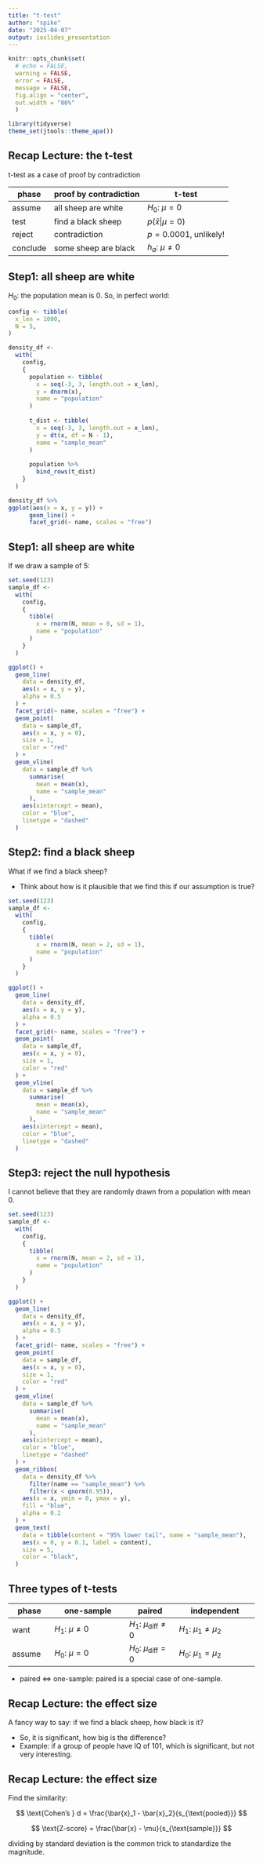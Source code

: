 ```yaml
---
title: "t-test"
author: "spike"
date: "2025-04-07"
output: ioslides_presentation
---
```


```r
knitr::opts_chunk$set(
  # echo = FALSE, 
  warning = FALSE, 
  error = FALSE, 
  message = FALSE,
  fig.align = "center",
  out.width = "80%"
  )
```

```r
library(tidyverse)
theme_set(jtools::theme_apa())
```

## Recap Lecture: the t-test

<!--
comment template
-->

t-test as a case of proof by contradiction

| phase | proof by contradiction | t-test |
|-------|-----------------------|--------|
| assume | all sheep are white | $H_0$: $\mu = 0$ |
| test | find a black sheep | $p(\bar{x} | \mu = 0)$ |
| reject | contradiction | $p = 0.0001$, unlikely! |
| conclude | some sheep are black | $h_a$: $\mu \ne 0$ |

## Step1: all sheep are white

$H_0$: the population mean is 0. So, in perfect world:

```r
config <- tibble(
  x_len = 1000,
  N = 5,
)

density_df <-
  with(
    config,
    {
      population <- tibble(
        x = seq(-3, 3, length.out = x_len),
        y = dnorm(x),
        name = "population"
      )
      
      t_dist <- tibble(
        x = seq(-3, 3, length.out = x_len),
        y = dt(x, df = N - 1),
        name = "sample_mean"
      )
      
      population %>%
        bind_rows(t_dist)
    }
  )

density_df %>%
ggplot(aes(x = x, y = y)) +
      geom_line() +
      facet_grid(~ name, scales = "free")
```

## Step1: all sheep are white

If we draw a sample of 5:

```r
set.seed(123)
sample_df <- 
  with(
    config,
    {
      tibble(
        x = rnorm(N, mean = 0, sd = 1),
        name = "population"
      )
    }
  )

ggplot() +
  geom_line(
    data = density_df,
    aes(x = x, y = y),
    alpha = 0.5
  ) +
  facet_grid(~ name, scales = "free") +
  geom_point(
    data = sample_df,
    aes(x = x, y = 0),
    size = 1,
    color = "red"
  ) +
  geom_vline(
    data = sample_df %>%
      summarise(
        mean = mean(x),
        name = "sample_mean"
      ),
    aes(xintercept = mean),
    color = "blue",
    linetype = "dashed"
  ) 
```

## Step2: find a black sheep

What if we find a black sheep?

- Think about how is it plausible that we find this if our assumption is true?

```r
set.seed(123)
sample_df <- 
  with(
    config,
    {
      tibble(
        x = rnorm(N, mean = 2, sd = 1),
        name = "population"
      )
    }
  )

ggplot() +
  geom_line(
    data = density_df,
    aes(x = x, y = y),
    alpha = 0.5
  ) +
  facet_grid(~ name, scales = "free") +
  geom_point(
    data = sample_df,
    aes(x = x, y = 0),
    size = 1,
    color = "red"
  ) +
  geom_vline(
    data = sample_df %>%
      summarise(
        mean = mean(x),
        name = "sample_mean"
      ),
    aes(xintercept = mean),
    color = "blue",
    linetype = "dashed"
  ) 
```

## Step3: reject the null hypothesis

I cannot believe that they are randomly drawn from a population with mean 0.

```r
set.seed(123)
sample_df <- 
  with(
    config,
    {
      tibble(
        x = rnorm(N, mean = 2, sd = 1),
        name = "population"
      )
    }
  )

ggplot() +
  geom_line(
    data = density_df,
    aes(x = x, y = y),
    alpha = 0.5
  ) +
  facet_grid(~ name, scales = "free") +
  geom_point(
    data = sample_df,
    aes(x = x, y = 0),
    size = 1,
    color = "red"
  ) +
  geom_vline(
    data = sample_df %>%
      summarise(
        mean = mean(x),
        name = "sample_mean"
      ),
    aes(xintercept = mean),
    color = "blue",
    linetype = "dashed"
  ) +
  geom_ribbon(
    data = density_df %>%
      filter(name == "sample_mean") %>%
      filter(x < qnorm(0.95)),
    aes(x = x, ymin = 0, ymax = y),
    fill = "blue",
    alpha = 0.2
  ) +
  geom_text(
    data = tibble(content = "95% lower tail", name = "sample_mean"),
    aes(x = 0, y = 0.1, label = content),
    size = 5,
    color = "black",
  )
```

## Three types of t-tests

| phase | one-sample | paired | independent |
|-------|------------|--------|-------------|
| want | $H_1$: $\mu \ne 0$ | $H_1$: $\mu_{\text{diff}} \ne 0$ | $H_1$: $\mu_1 \ne \mu_2$ |
| assume | $H_0$: $\mu = 0$ | $H_0$: $\mu_{\text{diff}} = 0$ | $H_0$: $\mu_1 = \mu_2$ |

- paired $\Leftrightarrow$  one-sample: paired is a special case of one-sample.

## Recap Lecture: the effect size

A fancy way to say: if we find a black sheep, how black is it?

- So, it is significant, how big is the difference?
- Example: if a group of people have IQ of 101, which is significant, but not very interesting.

## Recap Lecture: the effect size

Find the similarity:

$$
\text{Cohen’s } d = \frac{\bar{x}_1 - \bar{x}_2}{s_{\text{pooled}}}
$$

$$
\text{Z-score} = \frac{\bar{x} - \mu}{s_{\text{sample}}}
$$

dividing by standard deviation is the common trick to standardize the magnitude.
